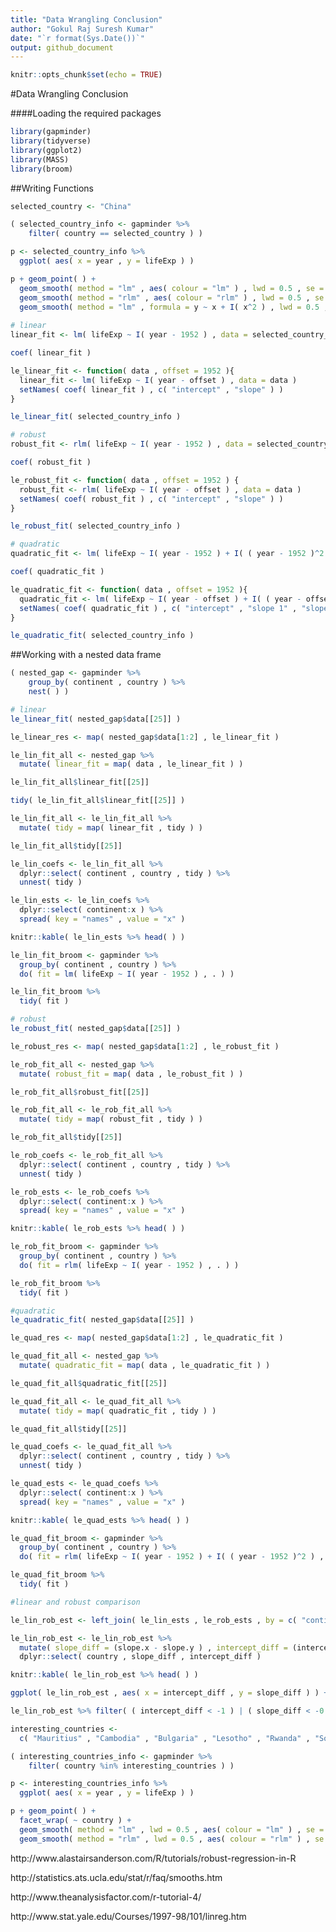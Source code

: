 ```yaml
---
title: "Data Wrangling Conclusion"
author: "Gokul Raj Suresh Kumar"
date: "`r format(Sys.Date())`"
output: github_document
---
```


```r
knitr::opts_chunk$set(echo = TRUE)
```

#Data Wrangling Conclusion

####Loading the required packages

```r
library(gapminder)
library(tidyverse)
library(ggplot2)
library(MASS)
library(broom)
```


##Writing Functions

```r
selected_country <- "China"

( selected_country_info <- gapminder %>% 
    filter( country == selected_country ) )

p <- selected_country_info %>% 
  ggplot( aes( x = year , y = lifeExp ) )

p + geom_point( ) + 
  geom_smooth( method = "lm" , aes( colour = "lm" ) , lwd = 0.5 , se = FALSE ) + 
  geom_smooth( method = "rlm" , aes( colour = "rlm" ) , lwd = 0.5 , se = FALSE ) +
  geom_smooth( method = "lm" , formula = y ~ x + I( x^2 ) , lwd = 0.5 , se = FALSE )
  
# linear
linear_fit <- lm( lifeExp ~ I( year - 1952 ) , data = selected_country_info )

coef( linear_fit )

le_linear_fit <- function( data , offset = 1952 ){
  linear_fit <- lm( lifeExp ~ I( year - offset ) , data = data )
  setNames( coef( linear_fit ) , c( "intercept" , "slope" ) )
}

le_linear_fit( selected_country_info )

# robust 
robust_fit <- rlm( lifeExp ~ I( year - 1952 ) , data = selected_country_info )

coef( robust_fit )

le_robust_fit <- function( data , offset = 1952 ) {
  robust_fit <- rlm( lifeExp ~ I( year - offset ) , data = data )
  setNames( coef( robust_fit ) , c( "intercept" , "slope" ) )
}

le_robust_fit( selected_country_info )

# quadratic
quadratic_fit <- lm( lifeExp ~ I( year - 1952 ) + I( ( year - 1952 )^2 ) , data = selected_country_info )

coef( quadratic_fit )

le_quadratic_fit <- function( data , offset = 1952 ){
  quadratic_fit <- lm( lifeExp ~ I( year - offset ) + I( ( year - offset )^2 ) , data = data )
  setNames( coef( quadratic_fit ) , c( "intercept" , "slope 1" , "slope 2" ) )
}

le_quadratic_fit( selected_country_info )
``` 

##Working with a nested data frame

```r
( nested_gap <- gapminder %>% 
    group_by( continent , country ) %>% 
    nest( ) )

# linear
le_linear_fit( nested_gap$data[[25]] )

le_linear_res <- map( nested_gap$data[1:2] , le_linear_fit )

le_lin_fit_all <- nested_gap %>% 
  mutate( linear_fit = map( data , le_linear_fit ) )

le_lin_fit_all$linear_fit[[25]]

tidy( le_lin_fit_all$linear_fit[[25]] )

le_lin_fit_all <- le_lin_fit_all %>% 
  mutate( tidy = map( linear_fit , tidy ) )

le_lin_fit_all$tidy[[25]]

le_lin_coefs <- le_lin_fit_all %>% 
  dplyr::select( continent , country , tidy ) %>% 
  unnest( tidy )

le_lin_ests <- le_lin_coefs %>% 
  dplyr::select( continent:x ) %>% 
  spread( key = "names" , value = "x" )

knitr::kable( le_lin_ests %>% head( ) )

le_lin_fit_broom <- gapminder %>% 
  group_by( continent , country ) %>% 
  do( fit = lm( lifeExp ~ I( year - 1952 ) , . ) )

le_lin_fit_broom %>% 
  tidy( fit )

# robust
le_robust_fit( nested_gap$data[[25]] )

le_robust_res <- map( nested_gap$data[1:2] , le_robust_fit )

le_rob_fit_all <- nested_gap %>% 
  mutate( robust_fit = map( data , le_robust_fit ) )

le_rob_fit_all$robust_fit[[25]]

le_rob_fit_all <- le_rob_fit_all %>% 
  mutate( tidy = map( robust_fit , tidy ) )

le_rob_fit_all$tidy[[25]]

le_rob_coefs <- le_rob_fit_all %>% 
  dplyr::select( continent , country , tidy ) %>% 
  unnest( tidy )

le_rob_ests <- le_rob_coefs %>% 
  dplyr::select( continent:x ) %>% 
  spread( key = "names" , value = "x" )

knitr::kable( le_rob_ests %>% head( ) )

le_rob_fit_broom <- gapminder %>% 
  group_by( continent , country ) %>% 
  do( fit = rlm( lifeExp ~ I( year - 1952 ) , . ) )

le_rob_fit_broom %>% 
  tidy( fit )

#quadratic
le_quadratic_fit( nested_gap$data[[25]] )

le_quad_res <- map( nested_gap$data[1:2] , le_quadratic_fit )

le_quad_fit_all <- nested_gap %>% 
  mutate( quadratic_fit = map( data , le_quadratic_fit ) )

le_quad_fit_all$quadratic_fit[[25]]

le_quad_fit_all <- le_quad_fit_all %>% 
  mutate( tidy = map( quadratic_fit , tidy ) )

le_quad_fit_all$tidy[[25]]

le_quad_coefs <- le_quad_fit_all %>% 
  dplyr::select( continent , country , tidy ) %>% 
  unnest( tidy )

le_quad_ests <- le_quad_coefs %>% 
  dplyr::select( continent:x ) %>% 
  spread( key = "names" , value = "x" ) 

knitr::kable( le_quad_ests %>% head( ) )

le_quad_fit_broom <- gapminder %>% 
  group_by( continent , country ) %>% 
  do( fit = rlm( lifeExp ~ I( year - 1952 ) + I( ( year - 1952 )^2 ) , . ) )

le_quad_fit_broom %>% 
  tidy( fit )

#linear and robust comparison

le_lin_rob_est <- left_join( le_lin_ests , le_rob_ests , by = c( "continent", "country" ) )

le_lin_rob_est <- le_lin_rob_est %>% 
  mutate( slope_diff = (slope.x - slope.y ) , intercept_diff = (intercept.x - intercept.y ) ) %>%  
  dplyr::select( country , slope_diff , intercept_diff )

knitr::kable( le_lin_rob_est %>% head( ) )

ggplot( le_lin_rob_est , aes( x = intercept_diff , y = slope_diff ) ) + geom_point( )

le_lin_rob_est %>% filter( ( intercept_diff < -1 ) | ( slope_diff < -0.075 ) )

interesting_countries <- 
  c( "Mauritius" , "Cambodia" , "Bulgaria" , "Lesotho" , "Rwanda" , "South Africa" , "Swaziland" )  

( interesting_countries_info <- gapminder %>% 
    filter( country %in% interesting_countries ) )

p <- interesting_countries_info %>% 
  ggplot( aes( x = year , y = lifeExp ) )

p + geom_point( ) + 
  facet_wrap( ~ country ) + 
  geom_smooth( method = "lm" , lwd = 0.5 , aes( colour = "lm" ) , se = FALSE ) + 
  geom_smooth( method = "rlm" , lwd = 0.5 , aes( colour = "rlm" ) , se = FALSE )


```


http://www.alastairsanderson.com/R/tutorials/robust-regression-in-R

http://statistics.ats.ucla.edu/stat/r/faq/smooths.htm

http://www.theanalysisfactor.com/r-tutorial-4/

http://www.stat.yale.edu/Courses/1997-98/101/linreg.htm



